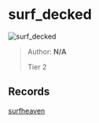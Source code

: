 
# surf_decked

![surf_decked](https://raw.githubusercontent.com/Sayt123/SurfMapPics/Maps-and-bonuses/csgo/surf_decked.jpg)

> Author: **N/A**
>
> Tier 2

## Records

[surfheaven](https://surfheaven.eu/map/surf_decked)
